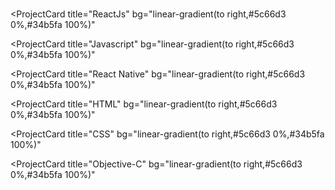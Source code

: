 <SectionText text="My digital skills" />

<br />

<ProjectCard
  title="ReactJs"
  bg="linear-gradient(to right,#5c66d3 0%,#34b5fa 100%)"
></ProjectCard>

<ProjectCard
  title="Javascript"
  bg="linear-gradient(to right,#5c66d3 0%,#34b5fa 100%)"
></ProjectCard>

<ProjectCard
  title="React Native"
  bg="linear-gradient(to right,#5c66d3 0%,#34b5fa 100%)"
></ProjectCard>

<ProjectCard
  title="HTML"
  bg="linear-gradient(to right,#5c66d3 0%,#34b5fa 100%)"
></ProjectCard>

<ProjectCard
  title="CSS"
  bg="linear-gradient(to right,#5c66d3 0%,#34b5fa 100%)"
></ProjectCard>

<ProjectCard
  title="Objective-C"
  bg="linear-gradient(to right,#5c66d3 0%,#34b5fa 100%)"
></ProjectCard>

<br />

<SectionText text="My organization skills" />
